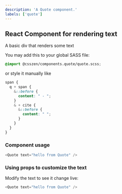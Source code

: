 ```yaml
---
description: 'A Quote component.'
labels: ['quote']
---
```



## React Component for rendering text

A basic div that renders some text

You may add this to your global SASS file:

```scss
@import @csszen/components.quote/quote.scss;
```

or style it manually like

```scss
span {
  q + span {
    &::before {
      content: " - ";
    }
    & + cite {
      &::before {
        content: " ";
      }
    }
  }
}
```

### Component usage
```js
<Quote text="hello from Quote" />
```

### Using props to customize the text

Modify the text to see it change live:
```js live
<Quote text="hello from Quote" />
```
